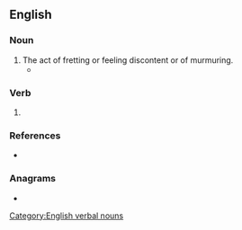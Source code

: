 ==English==

===Noun===
{{en-noun}}

# The act of fretting or feeling discontent or of murmuring.
#* {{quote-book|en|year=1835|author=[[s:Author:William Gilmore Simms|William Gilmore Simms]]|title=[[s:The Partisan|The Partisan]]|publisher=Harper|section=[[s:The Partisan/XII|Chapter XI]]|page=140|passage=Doomed to a brief existence, she wasted not the hours in painful '''repinings''' at a fate so stern; but still regarding it as inevitable, she prepared as calmly as possible to encounter it.}}

===Verb===
{{head|en|verb form}}

# {{present participle of|en|repine|nocat=1}}

===References===
* {{R:Webster 1828}}

===Anagrams===
* {{anagrams|en|a=egiinnpr|ripening}}

[[Category:English verbal nouns]]